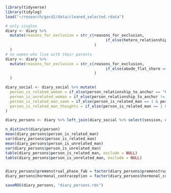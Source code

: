
```r
library(tidyverse)
library(tidylog)
load("~/research/gocd2/data/cleaned_selected.rdata")

# only singles
diary <- diary %>% 
  mutate(reasons_for_exclusion = str_c(reasons_for_exclusion,
                                            if_else(hetero_relationship == 1 | relationship_status != 1, "not_single, ", "", "")
                                       )
  )
# no women who live with their parents
diary <- diary %>% 
  mutate(reasons_for_exclusion = str_c(reasons_for_exclusion,
                                            if_else(abode_flat_share == 2, "living_with_parents, ", "", "")
                                       )
  )

diary_social <- diary_social %>% mutate(
  person_is_related_woman = if_else(person_relationship_to_anchor == "biological_relative" & person_sex == 1, 1, 0),  
  person_is_unrelated_woman = if_else(person_relationship_to_anchor != "biological_relative" & person_sex == 1, 1, 0),  
  person_is_related_man_seen = if_else(person_is_related_man == 1 & person_seen == 1, 1, 0),
  person_is_related_man_thoughts = if_else(person_is_related_man == 1 & person_thought_about == 1, 1, 0)
)

diary_persons <- diary %>% left_join(diary_social %>% select(session, created_date, starts_with("person_is_related"), starts_with("person_is_unrelated")) %>% group_by(session, created_date) %>% summarise_all(~sum(., na.rm = T)))

n_distinct(diary$person)
mean(diary_persons$person_is_related_man)
var(diary_persons$person_is_related_man)
mean(diary_persons$person_is_unrelated_man)
var(diary_persons$person_is_unrelated_man)
table(diary_persons$person_is_related_man, exclude = NULL)
table(diary_persons$person_is_unrelated_man, exclude = NULL)


diary_persons$premenstrual_phase_fab = factor(diary_persons$premenstrual_phase_fab)
diary_persons$hormonal_contraception = factor(diary_persons$hormonal_contraception)

saveRDS(diary_persons, "diary_persons.rds")
```

